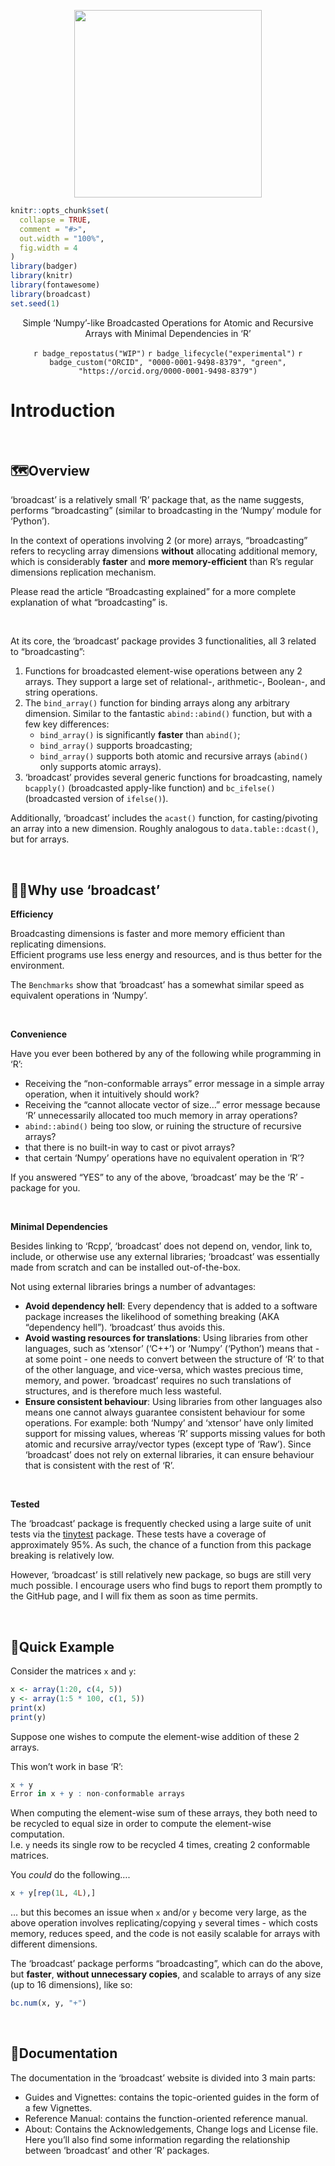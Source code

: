 <center>

<img src="man/figures/broadcast.png" height="300"/>

</center>

```r
knitr::opts_chunk$set(
  collapse = TRUE,
  comment = "#>",
  out.width = "100%",
  fig.width = 4
)
library(badger)
library(knitr)
library(fontawesome)
library(broadcast)
set.seed(1)
```

<center>

Simple 'Numpy'-like Broadcasted Operations for Atomic and Recursive Arrays with Minimal Dependencies in 'R'

</center>

<!-- badges: start -->

<center>

`r badge_repostatus("WIP")` `r badge_lifecycle("experimental")` `r badge_custom("ORCID", "0000-0001-9498-8379", "green", "https://orcid.org/0000-0001-9498-8379")`

</center>

<!-- badges: end -->

# Introduction

 

## 🗺️Overview

'broadcast' is a relatively small 'R' package that, as the name suggests, performs "broadcasting" (similar to broadcasting in the 'Numpy' module for 'Python').

In the context of operations involving 2 (or more) arrays, "broadcasting" refers to recycling array dimensions **without** allocating additional memory, which is considerably **faster** and **more memory-efficient** than R's regular dimensions replication mechanism.

Please read the article "Broadcasting explained" for a more complete explanation of what "broadcasting" is.

 

At its core, the 'broadcast' package provides 3 functionalities, all 3 related to "broadcasting":

1.  Functions for broadcasted element-wise operations between any 2 arrays. They support a large set of relational-, arithmetic-, Boolean-, and string operations.
2.  The `bind_array()` function for binding arrays along any arbitrary dimension. Similar to the fantastic `abind::abind()` function, but with a few key differences:
    -   `bind_array()` is significantly **faster** than `abind()`;
    -   `bind_array()` supports broadcasting;
    -   `bind_array()` supports both atomic and recursive arrays (`abind()` only supports atomic arrays).
3.  'broadcast' provides several generic functions for broadcasting, namely `bcapply()` (broadcasted apply-like function) and `bc_ifelse()` (broadcasted version of `ifelse()`).

Additionally, 'broadcast' includes the `acast()` function, for casting/pivoting an array into a new dimension. Roughly analogous to `data.table::dcast()`, but for arrays.

 

## 🤷🏽Why use 'broadcast'

**Efficiency**

Broadcasting dimensions is faster and more memory efficient than replicating dimensions.\
Efficient programs use less energy and resources, and is thus better for the environment.\

The `Benchmarks` show that 'broadcast' has a somewhat similar speed as equivalent operations in 'Numpy'.

 

**Convenience**

Have you ever been bothered by any of the following while programming in 'R':

-   Receiving the "non-conformable arrays" error message in a simple array operation, when it intuitively should work?
-   Receiving the "cannot allocate vector of size..." error message because 'R' unnecessarily allocated too much memory in array operations?
-   `abind::abind()` being too slow, or ruining the structure of recursive arrays?
-   that there is no built-in way to cast or pivot arrays?
-   that certain 'Numpy' operations have no equivalent operation in 'R'?

If you answered "YES" to any of the above, 'broadcast' may be the 'R' - package for you.

 

**Minimal Dependencies**

Besides linking to 'Rcpp', 'broadcast' does not depend on, vendor, link to, include, or otherwise use any external libraries; 'broadcast' was essentially made from scratch and can be installed out-of-the-box.

Not using external libraries brings a number of advantages:

-   **Avoid dependency hell**: Every dependency that is added to a software package increases the likelihood of something breaking (AKA "dependency hell"). 'broadcast' thus avoids this.
-   **Avoid wasting resources for translations**: Using libraries from other languages, such as 'xtensor' ('C++') or 'Numpy' ('Python') means that - at some point - one needs to convert between the structure of 'R' to that of the other language, and vice-versa, which wastes precious time, memory, and power. 'broadcast' requires no such translations of structures, and is therefore much less wasteful.
-   **Ensure consistent behaviour**: Using libraries from other languages also means one cannot always guarantee consistent behaviour for some operations. For example: both 'Numpy' and 'xtensor' have only limited support for missing values, whereas 'R' supports missing values for both atomic and recursive array/vector types (except type of 'Raw'). Since 'broadcast' does not rely on external libraries, it can ensure behaviour that is consistent with the rest of 'R'.

 

**Tested**

The 'broadcast' package is frequently checked using a large suite of unit tests via the [tinytest](https://github.com/markvanderloo/tinytest) package. These tests have a coverage of approximately 95%. As such, the chance of a function from this package breaking is relatively low.

However, 'broadcast' is still relatively new package, so bugs are still very much possible. I encourage users who find bugs to report them promptly to the GitHub page, and I will fix them as soon as time permits.

 

## 🚀Quick Example

Consider the matrices `x` and `y`:

```r
x <- array(1:20, c(4, 5))
y <- array(1:5 * 100, c(1, 5))
print(x)
print(y)
```

Suppose one wishes to compute the element-wise addition of these 2 arrays.

This won't work in base 'R':

```r
x + y
Error in x + y : non-conformable arrays
```

When computing the element-wise sum of these arrays, they both need to be recycled to equal size in order to compute the element-wise computation.\
I.e. `y` needs its single row to be recycled 4 times, creating 2 conformable matrices.

You *could* do the following....

```r
x + y[rep(1L, 4L),]
```

... but this becomes an issue when `x` and/or `y` become very large, as the above operation involves replicating/copying `y` several times - which costs memory, reduces speed, and the code is not easily scalable for arrays with different dimensions.

The 'broadcast' package performs "broadcasting", which can do the above, but **faster**, **without unnecessary copies**, and scalable to arrays of any size (up to 16 dimensions), like so:

```r
bc.num(x, y, "+")
```

 

## 📖Documentation

The documentation in the 'broadcast' website is divided into 3 main parts:

-   Guides and Vignettes: contains the topic-oriented guides in the form of a few Vignettes.
-   Reference Manual: contains the function-oriented reference manual.
-   About: Contains the Acknowledgements, Change logs and License file. Here you'll also find some information regarding the relationship between 'broadcast' and other 'R' packages.

   
